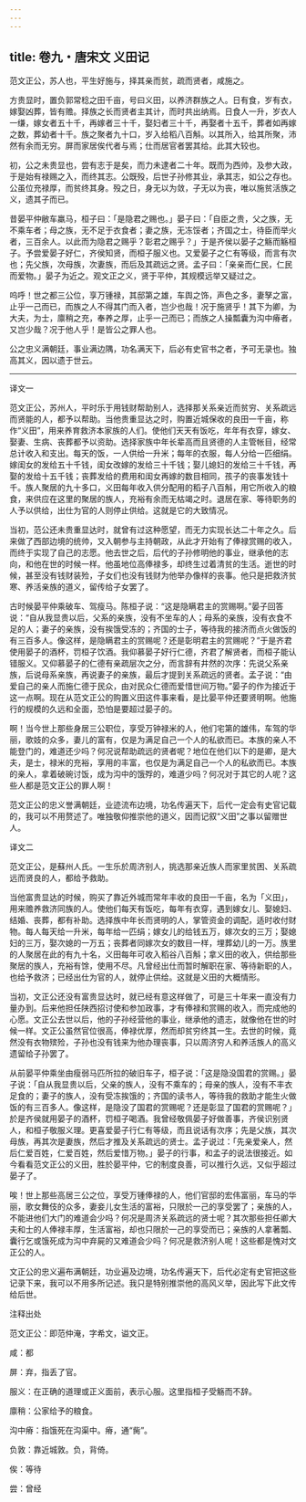 ```yaml
---
---
---
```

title: 卷九・唐宋文 义田记
---

范文正公，苏人也，平生好施与，择其亲而贫，疏而贤者，咸施之。

方贵显时，置负郭常稔之田千亩，号曰义田，以养济群族之人。日有食，岁有衣，嫁娶凶葬，皆有赡。择族之长而贤者主其计，而时共出纳焉。日食人一升，岁衣人一缣，嫁女者五十千，再嫁者三十千，娶妇者三十千，再娶者十五千，葬者如再嫁之数，葬幼者十千。族之聚者九十口，岁入给稻八百斛。以其所入，给其所聚，沛然有余而无穷。屏而家居俟代者与焉；仕而居官者罢其给。此其大较也。

初，公之未贵显也，尝有志于是矣，而力未逮者二十年。既而为西帅，及参大政，于是始有禄赐之入，而终其志。公既殁，后世子孙修其业，承其志，如公之存也。公虽位充禄厚，而贫终其身。殁之日，身无以为敛，子无以为丧，唯以施贫活族之义，遗其子而已。

昔晏平仲敝车羸马，桓子曰：「是隐君之赐也。」晏子曰：「自臣之贵，父之族，无不乘车者；母之族，无不足于衣食者；妻之族，无冻馁者；齐国之士，待臣而举火者，三百余人。以此而为隐君之赐乎？彰君之赐乎？」于是齐侯以晏子之觞而觞桓子。予尝爱晏子好仁，齐侯知贤，而桓子服义也。又爱晏子之仁有等级，而言有次也；先父族，次母族，次妻族，而后及其疏远之贤。孟子曰：「亲亲而仁民，仁民而爱物。」晏子为近之。观文正之义，贤于平仲，其规模远举又疑过之。

呜呼！世之都三公位，享万锺禄，其邸第之雄，车舆之饰，声色之多，妻孥之富，止乎一己而已，而族之人不得其门而入者，岂少也哉！况于施贤乎！其下为卿，为大夫，为士，廪稍之充，奉养之厚，止乎一己而已；而族之人操瓢囊为沟中瘠者，又岂少哉？况于他人乎！是皆公之罪人也。

公之忠义满朝廷，事业满边隅，功名满天下，后必有史官书之者，予可无录也。独高其义，因以遗于世云。

----------------

译文一

范文正公，苏州人，平时乐于用钱财帮助别人，选择那关系亲近而贫穷、关系疏远而贤能的人，都予以帮助。当他贵重显达之时，购置近城保收的良田一千亩，称作“义田”，用来养育救济本家族的人们。使他们天天有饭吃，年年有衣穿，嫁女、娶妻、生病、丧葬都予以资助。选择家族中年长辈高而且贤德的人主管帐目，经常总计收入和支出。每天的饭，一人供给一升米；每年的衣服，每人分给一匹细绢。嫁闺女的发给五十千钱，闺女改嫁的发给三十千钱；娶儿媳妇的发给三十千钱，再娶的发给十五千钱；丧葬发给的费用和闺女再嫁的数目相同，孩子的丧事发钱十千。族人聚居的九十多口，义田每年收入供分配用的稻子八百斛，用它所收入的粮食，来供应在这里的聚居的族人，充裕有余而无枯竭之时。退居在家、等待职务的人予以供给，出仕为官的人则停止供给。这就是它的大致情况。

当初，范公还未贵重显达时，就曾有过这种愿望，而无力实现长达二十年之久。后来做了西部边境的统帅，又入朝参与主持朝政，从此才开始有了俸禄赏赐的收入，而终于实现了自己的志愿。他去世之后，后代的子孙修明他的事业，继承他的志向，和他在世的时候一样。他虽地位高俸禄多，却终生过着清贫的生活。逝世的时候，甚至没有钱财装殓，子女们也没有钱财为他举办像样的丧事。他只是把救济贫寒、养活亲族的道义，留传给子女罢了。

古时候晏平仲乘破车、驾瘦马。陈桓子说：“这是隐瞒君主的赏赐啊。”晏子回答说：“自从我显贵以后，父系的亲族，没有不坐车的人；母系的亲族，没有衣食不足的人；妻子的亲族，没有挨饿受冻的；齐国的士子，等待我的接济而点火做饭的有三百多人。像这样，是隐瞒君主的赏赐呢？还是彰明君主的赏赐呢？”于是齐君使用晏子的酒杯，罚桓子饮酒。我仰慕晏子好行仁德，齐君了解贤者，而桓子能认错服义。又仰慕晏子的仁德有亲疏层次之分，而言辞有井然的次序：先说父系亲族，后说母系亲族，再说妻子的亲族，最后才提到关系疏远的贤者。孟子说：“由爱自己的亲人而施仁德于民众，由对民众仁德而爱惜世间万物。”晏子的作为接近于这一点啊。现在从范文正公的购置义田这件事来看，是比晏平仲还要贤明啊。他施行的规模的久远和全面，恐怕是要超过晏子的。

啊！当今世上那些身居三公职位，享受万钟禄米的人，他们宅第的雄伟，车驾的华丽，歌妓的众多，妻儿的富有，仅是为满足自己一个人的私欲而已。本族的亲人不能登门的，难道还少吗？何况说帮助疏远的贤者呢？地位在他们以下的是卿，是大夫，是士，禄米的充裕，享用的丰富，也仅是为满足自己一个人的私欲而已。本族的亲人，拿着破碗讨饭，成为沟中的饿殍的，难道少吗？何况对于其它的人呢？这些人都是范文正公的罪人啊！

范文正公的忠义誉满朝廷，业迹流布边境，功名传遍天下，后代一定会有史官记载的，我可以不用赘述了。唯独敬仰推崇他的道义，因而记叙“义田”之事以留赠世人。

译文二

范文正公，是蘇州人氏。一生乐於周济别人，挑选那亲近族人而家里贫困、关系疏远而贤良的人，都给予救助。

当他富贵显达的时候，购买了靠近外城而常年丰收的良田一千亩，名为「义田」，用来赡养救济同族的人。使他们每天有饭吃，每年有衣穿，遇到嫁女儿、娶媳妇、结婚、丧葬，都有补助。选择族中年长而贤明的人，掌管资金的调配，适时收付财物。每人每天给一升米，每年给一匹绢；嫁女儿的给钱五万，嫁次女的三万；娶媳妇的三万，娶次媳的一万五；丧葬者同嫁次女的数目一样，埋葬幼儿的一万。族里的人聚居在此的有九十名，义田每年可收入稻谷八百斛；拿义田的收入，供给那些聚居的族人，充裕有馀，使用不尽。凡曾经出仕而暂时解职在家、等待新职的人，也给予救济；已经出仕为官的人，就停止供给。这就是义田的大概情形。

当初，文正公还没有富贵显达时，就已经有意这样做了，可是三十年来一直没有力量办到。后来他担任陕西招讨使和参加政事，才有俸禄和赏赐的收入，而完成他的心愿。文正公去世以后，他的子孙经营他的事业，继承他的遗志，就像他在世的时候一样。文正公虽然官位很高，俸禄优厚，然而却贫穷终其一生。去世的时候，竟然没有衣物殡殓，子孙也没有钱来为他办理丧事，只以周济穷人和养活族人的高义遗留给子孙罢了。

从前晏平仲乘坐由瘦弱马匹所拉的破旧车子，桓子说：「这是隐没国君的赏赐。」晏子说：「自从我显贵以后，父亲的族人，没有不乘车的；母亲的族人，没有不丰衣足食的；妻子的族人，没有受冻挨饿的；齐国的读书人，等待我的救助才能生火做饭的有三百多人。像这样，是隐没了国君的赏赐呢？还是彰显了国君的赏赐呢？」於是齐侯就用晏子的酒杯，罚桓子喝酒。我曾经敬佩晏子好做善事，齐侯识别贤人，和桓子敬服义理。更喜爱晏子行仁有等级，而且说话有次序；先是父族，其次母族，再其次是妻族，然后才推及关系疏远的贤士。孟子说过：「先亲爱亲人，然后仁爱百姓，仁爱百姓，然后爱惜万物。」晏子的行事，和孟子的说法很接近。如今看看范文正公的义田，胜於晏平仲，它的制度良善，可以推行久远，又似乎超过晏子了。

唉！世上那些高居三公之位，享受万锺俸禄的人，他们官邸的宏伟富丽，车马的华丽，歌女舞伎的众多，妻妾儿女生活的富裕，只限於一己的享受罢了；亲族的人，不能进他们大门的难道会少吗？何况是周济关系疏远的贤士呢？其次那些担任卿大夫和士的人俸禄丰厚，生活富裕，却也只限於一己的享受而已；亲族的人拿著瓢、囊行乞或饿死成为沟中弃屍的又难道会少吗？何况是救济别人呢！这些都是愧对文正公的人。

文正公的忠义遍布满朝廷，功业遍及边境，功名传遍天下，后代必定有史官把这些记录下来，我可以不用多所记述。我只是特别推崇他的高风义举，因此写下此文传给后世。

注释出处

范文正公：即范仲淹，字希文，谥文正。

咸：都

屏：弃，指丢了官。

服义：在正确的道理或正义面前，表示心服。这里指桓子受觞而不辞。

廪稍：公家给予的粮食。

沟中瘠：指饿死在沟渠中。瘠，通“胔”。

负敦：靠近城敦。负，背倚。

俟：等待

尝：曾经

